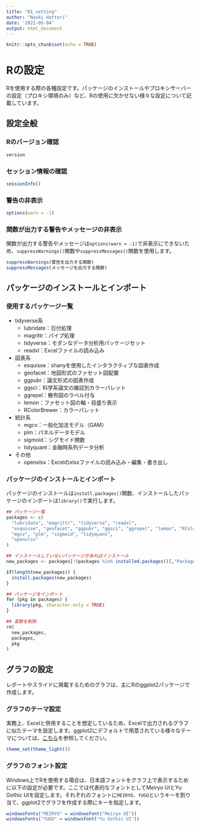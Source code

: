 ```yaml
---
title: "01_setting"
author: "Naoki Hattori"
date: '2022-05-04'
output: html_document
---
```


```r
knitr::opts_chunk$set(echo = TRUE)
```

# Rの設定

Rを使用する際の各種設定です。パッケージのインストールやプロキシサーバーの設定（プロキシ環境のみ）など、Rの使用に欠かせない様々な設定について記載しています。

## 設定全般

### Rのバージョン確認

```r
version
```

### セッション情報の確認

```r
sessionInfo()
```

### 警告の非表示

```r
options(warn = -1)
```

### 関数が出力する警告やメッセージの非表示

関数が出力する警告やメッセージは`options(warn = -1)`で非表示にできないため、`suppressWarnings()`関数や`suppressMessages()`関数を使用します。

```r
suppressWarnings(警告を出力する関数)
suppressMessages(メッセージを出力する関数)
```

## パッケージのインストールとインポート

### 使用するパッケージ一覧

-   tidyverse系
    -   lubridate：日付処理
    -   magrittr：パイプ処理
    -   tidyverse：モダンなデータ分析用パッケージセット
    -   readxl：Excelファイルの読み込み
-   図表系
    -   esquisse：shanyを使用したインタラクティブな図表作成
    -   geofacet：地図形式のファセット図配置
    -   ggpubr：論文形式の図表作成
    -   ggsci：科学系論文の雑誌別カラーパレット
    -   ggrepel：散布図のラベル付与
    -   lemon：ファセット図の軸・目盛り表示
    -   RColorBrewer：カラーパレット
-   統計系
    -   mgcv：一般化加法モデル（GAM）
    -   plm：パネルデータモデル
    -   sigmoid：シグモイド関数
    -   tidyquant：金融時系列データ分析
-   その他
    -   openxlsx：Excelのxlsxファイルの読み込み・編集・書き出し

### パッケージのインストールとインポート

パッケージのインストールは`install.packages()`関数、インストールしたパッケージのインポートは`library()`で実行します。

```r
## パッケージ一覧
packages <- c(
  "lubridate", "magrittr", "tidyverse", "readxl",
  "esquisse", "geofacet", "ggpubr", "ggsci", "ggrepel", "lemon", "RColorBrewer",
  "mgcv", "plm", "sigmoid", "tidyquant",
  "openxlsx"
)

## インストールしていないパッケージがあればインストール
new_packages <- packages[!(packages %in% installed.packages()[,"Package"])]

if(length(new_packages)) {
  install.packages(new_packages)
}

## パッケージをインポート
for (pkg in packages) {
  library(pkg, character.only = TRUE)
}

## 変数を削除
rm(
  new_packages,
  packages,
  pkg
)
```

## グラフの設定

レポートやスライドに掲載するためのグラフは、主にRのggplot2パッケージで作成します。

### グラフのテーマ設定

実務上、Excelと併用することを想定しているため、Excelで出力されるグラフに似たテーマを設定します。ggplot2にデフォルトで用意されている様々なテーマについては、[こちら](https://ggplot2.tidyverse.org/reference/ggtheme.html)を参照してください。

```r
theme_set(theme_light())
```

### グラフのフォント設定

Windows上でRを使用する場合は、日本語フォントをグラフ上で表示するために以下の設定が必要です。ここでは代表的なフォントとしてMeiryo UIとYu Gothic UIを設定します。それぞれのフォントに`MEIRYO`、`YUGO`というキーを割り当て、ggplot2でグラフを作成する際にキーを指定します。

```r
windowsFonts("MEIRYO" = windowsFont("Meiryo UI"))
windowsFonts("YUGO" = windowsFont("Yu Gothic UI"))
```
